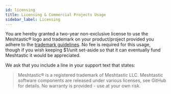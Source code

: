 ```yaml
---
id: licensing
title: Licensing & Commercial Projects Usage
sidebar_label: Licensing
---
```


You are hereby granted a two-year non-exclusive license to use the Meshtastic® logo and trademark on your product/project provided you adhere to the [trademark guidelines](/docs/legal/trademark). No fee is required for this usage, though if you wish keeping $1/unit set-aside so that it can eventually fund Meshtastic it would be appreciated.

We ask that you include a line in your support text that states:

> Meshtastic® is a registered trademark of Meshtastic LLC. Meshtastic software components are released under various licenses, see GitHub for details. No warranty is provided - use at your own risk.
